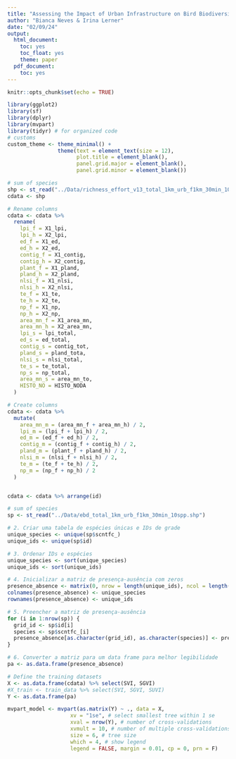 ```yaml
---
title: "Assessing the Impact of Urban Infrastructure on Bird Biodiversity"
author: "Bianca Neves & Irina Lerner"
date: "02/09/24"
output:
  html_document:
    toc: yes
    toc_float: yes
    theme: paper
  pdf_document:
    toc: yes
---
```


```r
knitr::opts_chunk$set(echo = TRUE)

library(ggplot2)
library(sf)
library(dplyr)
library(mvpart)
library(tidyr) # for organized code
# customs
custom_theme <- theme_minimal() +
                theme(text = element_text(size = 12),
                      plot.title = element_blank(),
                      panel.grid.major = element_blank(),
                      panel.grid.minor = element_blank())
```

```r
# sum of species
shp <- st_read("../Data/richness_effort_v13_total_1km_urb_f1km_30min_10spp.shp")
cdata <- shp

# Rename columns
cdata <- cdata %>% 
  rename(
    lpi_f = X1_lpi,
    lpi_h = X2_lpi,
    ed_f = X1_ed,
    ed_h = X2_ed,
    contig_f = X1_contig,
    contig_h = X2_contig,
    plant_f = X1_pland,
    pland_h = X2_pland,
    nlsi_f = X1_nlsi,
    nlsi_h = X2_nlsi,
    te_f = X1_te,
    te_h = X2_te,
    np_f = X1_np,
    np_h = X2_np,
    area_mn_f = X1_area_mn,
    area_mn_h = X2_area_mn,
    lpi_s = lpi_total,
    ed_s = ed_total,
    contig_s = contig_tot,
    pland_s = pland_tota,
    nlsi_s = nlsi_total,
    te_s = te_total,
    np_s = np_total,
    area_mn_s = area_mn_to,
    HISTO_NO = HISTO_NODA
  )

# Create columns
cdata <- cdata %>% 
  mutate(
    area_mn_m = (area_mn_f + area_mn_h) / 2,
    lpi_m = (lpi_f + lpi_h) / 2,
    ed_m = (ed_f + ed_h) / 2,
    contig_m = (contig_f + contig_h) / 2,
    pland_m = (plant_f + pland_h) / 2,
    nlsi_m = (nlsi_f + nlsi_h) / 2,
    te_m = (te_f + te_h) / 2,
    np_m = (np_f + np_h) / 2
  )


cdata <- cdata %>% arrange(id) 

```

```r
# sum of species
sp <- st_read("../Data/ebd_total_1km_urb_f1km_30min_10spp.shp")

# 2. Criar uma tabela de espécies únicas e IDs de grade
unique_species <- unique(sp$scntfc_)
unique_ids <- unique(sp$id)

# 3. Ordenar IDs e espécies
unique_species <- sort(unique_species)
unique_ids <- sort(unique_ids)

# 4. Inicializar a matriz de presença-ausência com zeros
presence_absence <- matrix(0, nrow = length(unique_ids), ncol = length(unique_species))
colnames(presence_absence) <- unique_species
rownames(presence_absence) <- unique_ids

# 5. Preencher a matriz de presença-ausência
for (i in 1:nrow(sp)) {
  grid_id <- sp$id[i]
  species <- sp$scntfc_[i]
  presence_absence[as.character(grid_id), as.character(species)] <- presence_absence[as.character(grid_id), as.character(species)] + 1
}

# 6. Converter a matriz para um data frame para melhor legibilidade
pa <- as.data.frame(presence_absence)
```

```r
# Define the training datasets
X <- as.data.frame(cdata) %>% select(SVI, SGVI)
#X_train <- train_data %>% select(SVI, SGVI, SUVI)
Y <- as.data.frame(pa)

mvpart_model <- mvpart(as.matrix(Y) ~ ., data = X,
                    xv = "1se", # select smallest tree within 1 se
                    xval = nrow(Y), # number of cross-validations
                    xvmult = 10, # number of multiple cross-validations
                    size = 6, # tree size
                    which = 4, # show legend
                    legend = FALSE, margin = 0.01, cp = 0, prn = F)
```
